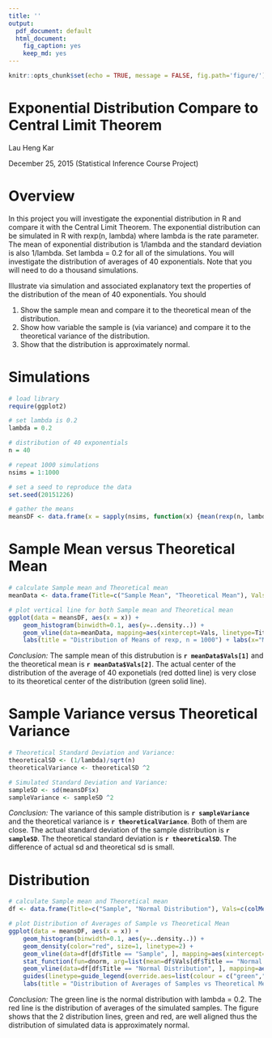 ```yaml
---
title: ''
output:
  pdf_document: default
  html_document:
    fig_caption: yes
    keep_md: yes
---
```


```r
knitr::opts_chunk$set(echo = TRUE, message = FALSE, fig.path='figure/')
```

# Exponential Distribution Compare to Central Limit Theorem

Lau Heng Kar

December 25, 2015 (Statistical Inference Course Project)

# Overview

In this project you will investigate the exponential distribution in R and compare it with the Central Limit Theorem. The exponential distribution can be simulated in R with rexp(n, lambda) where lambda is the rate parameter. The mean of exponential distribution is 1/lambda and the standard deviation is also 1/lambda. Set lambda = 0.2 for all of the simulations. You will investigate the distribution of averages of 40 exponentials. Note that you will need to do a thousand simulations.

Illustrate via simulation and associated explanatory text the properties of the distribution of the mean of 40 exponentials.  You should

1. Show the sample mean and compare it to the theoretical mean of the distribution.
2. Show how variable the sample is (via variance) and compare it to the theoretical variance of the distribution.
3. Show that the distribution is approximately normal.

# Simulations

```r
# load library
require(ggplot2)

# set lambda is 0.2
lambda = 0.2

# distribution of 40 exponentials
n = 40

# repeat 1000 simulations
nsims = 1:1000

# set a seed to reproduce the data
set.seed(20151226)

# gather the means
meansDF <- data.frame(x = sapply(nsims, function(x) {mean(rexp(n, lambda))}))
```

# Sample Mean versus Theoretical Mean

```r
# calculate Sample mean and Theoretical mean
meanData <- data.frame(Title=c("Sample Mean", "Theoretical Mean"), Vals=c(colMeans(meansDF), 1/lambda))

# plot vertical line for both Sample mean and Theoretical mean
ggplot(data = meansDF, aes(x = x)) + 
    geom_histogram(binwidth=0.1, aes(y=..density..)) +
    geom_vline(data=meanData, mapping=aes(xintercept=Vals, linetype=Title, colour=Title), size=1, show_guide = TRUE) +
    labs(title = "Distribution of Means of rexp, n = 1000") + labs(x="Means") + labs(y="Density")
```

*Conclusion:* The sample mean of this distrubution is **`r meanData$Vals[1]`** and the theoretical mean is **`r meanData$Vals[2]`**. The actual center of the distribution of the average of 40 exponetials (red dotted line) is very close to its theoretical center of the distribution (green solid line).

# Sample Variance versus Theoretical Variance

```r
# Theoretical Standard Deviation and Variance:
theoreticalSD <- (1/lambda)/sqrt(n)
theoreticalVariance <- theoreticalSD ^2
```

```r
# Simulated Standard Deviation and Variance:
sampleSD <- sd(meansDF$x)
sampleVariance <- sampleSD ^2
```

*Conclusion:* The variance of this sample distribution is **`r sampleVariance`** and the theoretical variance is **`r theoreticalVariance`**. Both of them are close. The actual standard deviation of the sample distribution is **`r sampleSD`**. The theoretical standard deviation is **`r theoreticalSD`**. The difference of actual sd and theoretical sd is small.

# Distribution

```r
# calculate Sample mean and Theoretical mean
df <- data.frame(Title=c("Sample", "Normal Distribution"), Vals=c(colMeans(meansDF), 1/lambda))

# plot Distribution of Averages of Sample vs Theoretical Mean
ggplot(data = meansDF, aes(x = x)) + 
    geom_histogram(binwidth=0.1, aes(y=..density..)) +
    geom_density(color="red", size=1, linetype=2) +
    geom_vline(data=df[df$Title == "Sample", ], mapping=aes(xintercept=df[df$Title == "Sample", ]$Vals, linetype=Title), colour="red", show_guide = TRUE) +
    stat_function(fun=dnorm, arg=list(mean=df$Vals[df$Title == "Normal Distribution"], sd=theoreticalSD), color = "green", size=1) +
    geom_vline(data=df[df$Title == "Normal Distribution", ], mapping=aes(xintercept=df[df$Title == "Normal Distribution", ]$Vals, linetype=Title), colour="green", show_guide = TRUE) +
    guides(linetype=guide_legend(override.aes=list(colour = c("green","red"))))+
    labs(title = "Distribution of Averages of Samples vs Theoretical Mean") + labs(x="Means") + labs(y="Density")
```

*Conclusion:* The green line is the normal distribution with lambda = 0.2. The red line is the distribution of averages of the simulated samples. The figure shows that the 2 distribution lines, green and red, are well aligned thus the distribution of simulated data is approximately normal.
